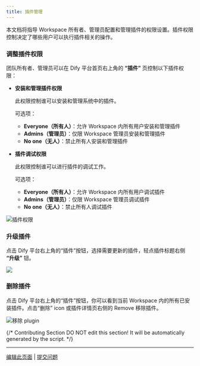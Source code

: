```yaml
---
title: 插件管理
---
```



本文档将指导 Workspace 所有者、管理员配置和管理插件的权限设置。插件权限控制决定了哪些用户可以执行插件相关的操作。

### 调整插件权限

团队所有者、管理员可以在 Dify 平台首页右上角的 **“插件”** 页控制以下插件权限：

*   **安装和管理插件权限**

    此权限控制谁可以安装和管理系统中的插件。

    可选项：

    * **Everyone（所有人）**：允许 Workspace 内所有用户安装和管理插件
    * **Admins（管理员）**：仅限 Workspace 管理员安装和管理插件
    * **No one（无人）**：禁止所有人安装和管理插件
*   **插件调试权限**

    此权限控制谁可以进行插件的调试工作。

    可选项：

    * **Everyone（所有人）**：允许 Workspace 内所有用户调试插件
    * **Admins（管理员）**：仅限 Workspace 管理员调试插件
    * **No one（无人）**：禁止所有人调试插件

![插件权限](https://assets-docs.dify.ai/2024/12/a2bca75a7757b7cafae2cb4ba0ad9fff.png)

### 升级插件

点击 Dify 平台右上角的“插件”按钮，选择需要更新的插件，轻点插件标题右侧 **“升级”** 钮。

![](https://assets-docs.dify.ai/2024/12/83bd5ec12ec914c73d0ea2a5992cd6df.png)

### 删除插件

点击 Dify 平台右上角的“插件”按钮，你可以看到当前 Workspace 内的所有已安装插件。点击“删除” icon 或插件详情页右侧的 Remove 移除插件。

![移除 plugin](https://assets-docs.dify.ai/2024/12/6cb1c000d20720c16ae3c0a70df26fd3.png)

{/*
Contributing Section
DO NOT edit this section!
It will be automatically generated by the script.
*/}

---

[编辑此页面](https://github.com/langgenius/dify-docs/edit/main/zh-hans/plugins/manage-plugins.mdx) | [提交问题](https://github.com/langgenius/dify-docs/issues/new?title=文档问题%3A%20e-plug&body=%23%23%20问题描述%0A%3C%21--%20请简要描述您发现的问题%20--%3E%0A%0A%23%23%20页面链接%0Ahttps%3A%2F%2Fgithub.com%2Flanggenius%2Fdify-docs%2Fblob%2Fmain%2Fzh-hans/plugins%2Fmanage-plugins.mdx%0A%0A%23%23%20建议修改%0A%3C%21--%20如果有具体的修改建议，请在此说明%20--%3E%0A%0A%3C%21--%20感谢您对文档质量的关注！%20--%3E)


